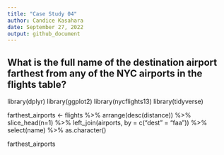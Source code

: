 ```yaml
---
title: "Case Study 04"
author: Candice Kasahara
date: September 27, 2022
output: github_document
---
```


## What is the full name of the destination airport farthest from any of the NYC airports in the flights table?

library(dplyr)
library(ggplot2)
library(nycflights13)
library(tidyverse)

farthest_airports <- flights %>%
arrange(desc(distance)) %>%
slice_head(n=1) %>%
left_join(airports, by = c("dest" = "faa")) %>%
select(name) %>%
as.character()

farthest_airports

